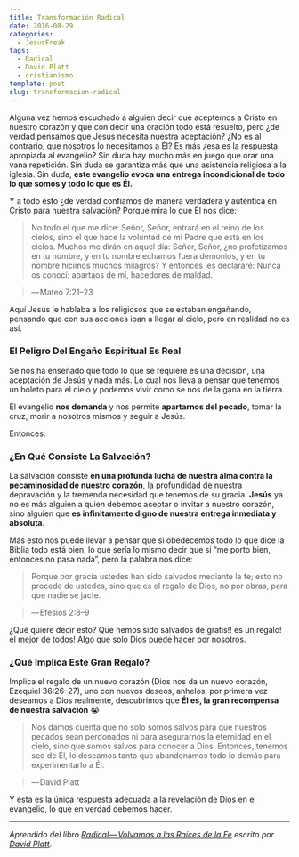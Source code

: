```yaml
---
title: Transformación Radical
date: 2016-08-29
categories:
  - JesusFreak
tags:
  - Radical
  - David Platt
  - cristianismo
template: post
slug: transformacion-radical
---
```


Alguna vez hemos escuchado a alguien decir que aceptemos a Cristo en nuestro corazón y que con decir una oración todo está resuelto, pero ¿de verdad pensamos que Jesús necesita nuestra aceptación? ¿No es al contrario, que nosotros lo necesitamos a Él? Es más ¿esa es la respuesta apropiada al evangelio? Sin duda hay mucho más en juego que orar una vana repetición. Sin duda se garantiza más que una asistencia religiosa a la iglesia. Sin duda, **este evangelio evoca una entrega incondicional de todo lo que somos y todo lo que es Él.**

Y a todo esto ¿de verdad confiamos de manera verdadera y auténtica en Cristo para nuestra salvación? Porque mira lo que Él nos dice:

> No todo el que me dice: Señor, Señor, entrará en el reino de los cielos, sino el que hace la voluntad de mi Padre que está en los cielos. Muchos me dirán en aquel día: Señor, Señor, ¿no profetizamos en tu nombre, y en tu nombre echamos fuera demonios, y en tu nombre hicimos muchos milagros? Y entonces les declararé: Nunca os conocí; apartaos de mí, hacedores de maldad.

> — Mateo 7:21–23

Aquí Jesús le hablaba a los religiosos que se estaban engañando, pensando que con sus acciones iban a llegar al cielo, pero en realidad no es así.

### El Peligro Del Engaño Espiritual Es Real

Se nos ha enseñado que todo lo que se requiere es una decisión, una aceptación de Jesús y nada más. Lo cual nos lleva a pensar que tenemos un boleto para el cielo y podemos vivir como se nos de la gana en la tierra.

El evangelio **nos demanda** y nos permite **apartarnos del pecado**, tomar la cruz, morir a nosotros mismos y seguir a Jesús.

Entonces:

### ¿En Qué Consiste La Salvación?

La salvación consiste **en una profunda lucha de nuestra alma contra la pecaminosidad de nuestro corazón**, la profundidad de nuestra depravación y la tremenda necesidad que tenemos de su gracia. **Jesús** ya no es más alguien a quien debemos aceptar o invitar a nuestro corazón, sino alguien que **es infinitamente digno de nuestra entrega inmediata y absoluta.**

Más esto nos puede llevar a pensar que si obedecemos todo lo que dice la Biblia todo está bien, lo que sería lo mismo decir que si “me porto bien, entonces no pasa nada”, pero la palabra nos dice:

> Porque por gracia ustedes han sido salvados mediante la fe; esto no procede de ustedes, sino que es el regalo de Dios, no por obras, para que nadie se jacte.

> — Efesios 2:8–9

¿Qué quiere decir esto? Que hemos sido salvados de gratis!! es un regalo! el mejor de todos! Algo que solo Dios puede hacer por nosotros.

### ¿Qué Implica Este Gran Regalo?

Implica el regalo de un nuevo corazón (Dios nos da un nuevo corazón, Ezequiel 36:26–27), uno con nuevos deseos, anhelos, por primera vez deseamos a Dios realmente, descubrimos que **Él es, la gran recompensa de nuestra salvación** 😭

> Nos damos cuenta que no solo somos salvos para que nuestros pecados sean perdonados ni para asegurarnos la eternidad en el cielo, sino que somos salvos para conocer a Dios. Entonces, tenemos sed de Él, lo deseamos tanto que abandonamos todo lo demás para experimentarlo a Él.

> — David Platt

Y esta es la única respuesta adecuada a la revelación de Dios en el evangelio, lo que en verdad debemos hacer.

---

_Aprendido del libro_ [_Radical — Volvamos a las Raíces de la Fe_](http://www.radical.net/store/list/?cat=9&item=95 "Radical Book") _escrito por_ [_David Platt_](https://twitter.com/plattdavid "David Platt Twitter")_._

